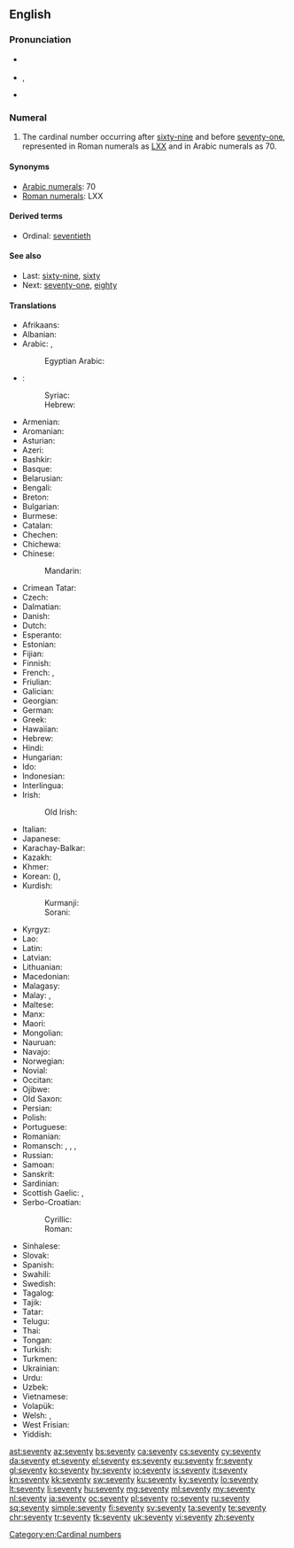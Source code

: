 ==English==

===Pronunciation===
* {{a|UK}} {{IPA|/ˈsɛv.ən.tɪ/}}
* {{a|US}} {{IPA|/ˈsɛv.ən.di/}}, {{IPA|/ˈsɛv.əɾ̃.i/}}
* {{audio|en-us-seventy.ogg|Audio (US)}}

===Numeral===
{{head|en|numeral}}

# The cardinal number occurring after [[sixty-nine]] and before [[seventy-one]], represented in Roman numerals as [[LXX]] and in Arabic numerals as 70.

====Synonyms====
* [[w:Arabic numerals|Arabic numerals]]: 70
* [[w:Roman numerals|Roman numerals]]: LXX

====Derived terms====
* Ordinal: [[seventieth]]

====See also====
* Last: [[sixty-nine]], [[sixty]]
* Next: [[seventy-one]], [[eighty]]

====Translations====
{{trans-top|cardinal number}}
* Afrikaans: {{t|af|sewentig}}
* Albanian: {{t|sq|shtatëdhjetë}}
* Arabic: {{t|ar|سَبْعينَ|tr=sabʿīn|sc=Arab}}, {{qualifier|only nominative, formal}} {{t|ar|سَبْعون|tr=sabʿūn|sc=Arab}}
*: Egyptian Arabic: {{t|arz|سبعين|tr=sabʿīn|sc=Arab}}
* {{ttbc|arc}}:
*: Syriac: {{t|arc|ܫܒܥܝܢ|c|tr=shab‘īn|sc=Syrc}}
*: Hebrew: {{t|arc|שבעין|c|tr=shab‘īn|sc=Hebr}}<!-- this one was attached to "Hawaiian"; looks like it belongs here, but got lost at some point... -->
* Armenian: {{t+|hy|յոթանասուն}}
* Aromanian: {{t|rup|shaptedzãts}}
* Asturian: {{t+|ast|setenta}}
* Azeri: {{t+|az|yetmiş}}
* Bashkir: {{t|ba|етмеш|sc=Cyrl}}
* Basque: {{t+|eu|hirurogeita hamar}}
* Belarusian: {{t|be|семдзесят|tr=sémdzesjat|sc=Cyrl}}
* Bengali: {{t|bn|সত্তর|tr=sôttôr|sc=Beng}}
* Breton: {{t|br|dek ha tri-ugent}}
* Bulgarian: {{t|bg|седемдесет|tr=sédemdeset|sc=Cyrl}}
* Burmese: {{t|my|ခုနစ်ဆယ်|tr=hkunnăhsè|sc=Mymr}}
* Catalan: {{t+|ca|setanta}}
* Chechen: {{t|ce|кхузткъе итт}}
* Chichewa: {{t|ny|makumi asanu ndiawiri}}
* Chinese:
*: Mandarin: {{t+|cmn|七十|tr=qīshí|sc=Hani}}
* Crimean Tatar: {{t|crh|yetmiş}}
* Czech: {{t+|cs|sedmdesát}}
* Dalmatian: {{t|dlm|septuanta}}
* Danish: {{t+|da|halvfjerds}}
* Dutch: {{t+|nl|zeventig|f}}
* Esperanto: {{t|eo|sepdek}}
* Estonian: {{t+|et|seitsekümmend}}
* Fijian: {{t|fj|vitu saga vulu}}
* Finnish: {{t|fi|seitsemänkymmentä}}
* French: {{qualifier|France, Quebec, Luxembourg}} {{t+|fr|soixante-dix}}, {{qualifier|Belgium, Congo-Kinshasa, Switzerland, northern France}} {{t+|fr|septante}} {{g|m}}
* Friulian: {{t|fur|setante}}
* Galician: {{t+|gl|setenta}}
* Georgian: {{t|ka|სამოცდაათი}}
* German: {{t+|de|siebzig|f}}
* Greek: {{t+|el|εβδομήντα|tr=evdomínta|sc=Grek}}
* Hawaiian: {{t|haw|kanahiku}}
* Hebrew: {{t|he|שִׁבְעִים|m|f|tr=shiv‘ím|sc=Hebr}}
* Hindi: {{t+|hi|सत्तर|tr=sattar}}
* Hungarian: {{t+|hu|hetven}}
* Ido: {{t+|io|sepadek}}
* Indonesian: {{t|id|tujuh puluh}}
* Interlingua: {{t|ia|septanta}}
* Irish: {{t+|ga|seachtó}}
*: Old Irish: {{t|sga|sechtmoga}}
* Italian: {{t+|it|settanta|m}}
* Japanese: {{t+|ja|七十|tr=ななじゅう, nanájū, しちじゅう, shichíjū|sc=Jpan}}
* Karachay-Balkar: {{t|krc|джетмиш|tr=jetmiş|sc=Cyrl}}
* Kazakh: {{t+|kk|жетпіс|tr=jetpis|sc=Cyrl}}
* Khmer: {{t+|km|ចិតសិប|tr=cət səp|sc=Khmr}}
* Korean: {{t+|ko|칠십|tr=chilsip|sc=Kore}} ({{t+|ko|七十|sc=Kore}}), {{t+|ko|일흔|tr=ilheun|sc=Kore}}
* Kurdish:
*: Kurmanji: {{t+|kmr|heftê}}
*: Sorani: {{t+|ku|حه‌فتا}}
{{trans-mid}}
* Kyrgyz: {{t+|ky|жетимиш|tr=cetimiş|sc=Cyrl}}
* Lao: {{t|lo|ເຈັດສິບ|tr=cét síp|sc=Laoo}}
* Latin: {{t|la|septuaginta}}
* Latvian: {{t+|lv|septiņdesmit}}
* Lithuanian: {{t+|lt|septyniasdešimt}}
* Macedonian: {{t|mk|седумдесет|tr=sedúmdeset}}
* Malagasy: {{t+|mg|fitopolo}}
* Malay: {{t|ms|tujuh puluh}}, {{t|ms|pitu puluh}}
* Maltese: {{t|mt|sebgħin}}
* Manx: {{t|gv|tree feed as jeih}}
* Maori: {{t+|mi|whitu tekau}}
* Mongolian: {{t|mn|дал|tr=dal|sc=Cyrl}}
* Nauruan: {{t|na|aemo|sc=Knda}}
* Navajo: {{t|nv|tsostsʼidiin|sc=nv-Latn}}
* Norwegian: {{t+|no|sytti}}
* Novial: {{t|nov|setanti}}
* Occitan: {{t+|oc|setanta}}
* Ojibwe: {{t|oj|niizhwaasimidana}}
* Old Saxon: {{t|osx|antsivuntig}}
* Persian: {{t+|fa|هفتاد|tr=haftâd}}
* Polish: {{t+|pl|siedemdziesiąt}}
* Portuguese: {{t+|pt|setenta}}
* Romanian: {{t+|ro|șaptezeci}}
* Romansch: {{t|rm|settanta}}, {{t|rm|siatonta}}, {{t|rm|satànta}}, {{t|rm|settaunta}}
* Russian: {{t+|ru|семьдесят|tr=sémʹdesjat|sc=Cyrl}}
* Samoan: {{t|sm|fitugafulu}}
* Sanskrit: {{t|sa|अशीतितमः|tr=aśītitamaḥ}}
* Sardinian: {{t|sc|setanta}}
* Scottish Gaelic: {{qualifier|old system}} {{t|gd|trì}} {{t|gd|fichead}} {{t|gd|'s}} {{t|gd|deich|alt=a deich}}, {{qualifier|new system}} {{t|gd|seachdad}}
* Serbo-Croatian:
*: Cyrillic: {{t|sh|седамдесет}}
*: Roman: {{t|sh|sedamdeset}}
* Sinhalese: {{t|si|හැත්තෑව|tr=haththaeva|sc=Sinh}}
* Slovak: {{t|sk|sedemdesiat}}
* Spanish: {{t+|es|setenta}}
* Swahili: {{t+|sw|sabini}}
* Swedish: {{t+|sv|sjuttio}}
* Tagalog: {{t|tl|pitumpu}}
* Tajik: {{t|tg|хафтод|tr=haftod|sc=Cyrl}}
* Tatar: {{t+|tt|җитмеш|tr=citmeş|sc=Cyrl}}
* Telugu: {{t+|te|డెబ్భై|tr=Debbhai}}
* Thai: {{t|th|เจ็ดสิบ|tr=jèt sìp|sc=Thai}}
* Tongan: {{t|to|fitungofulu}}
* Turkish: {{t+|tr|yetmiş}}
* Turkmen: {{t+|tk|ýetmiş}}
* Ukrainian: {{t|uk|сімдесять|tr=símdesjatʹ|sc=Cyrl}}
* Urdu: {{t|ur|ستر|tr=sattar}}
* Uzbek: {{t|uz|yetmish}}
* Vietnamese: {{t|vi|bay mươi}}
* Volapük: {{t+|vo|veldeg}}
* Welsh: {{qualifier|vigesimal, traditional}} {{t|cy|deg ar thrigain}}, {{qualifier|decimal}} {{t+|cy|saith deg}}
* West Frisian: {{t|fy|santich}}
* Yiddish: {{t|yi|זיבעציק|tr=zibetsik|sc=Hebr}}
{{trans-bottom}}

[[Category:en:Cardinal numbers]]

[[ast:seventy]]
[[az:seventy]]
[[bs:seventy]]
[[ca:seventy]]
[[cs:seventy]]
[[cy:seventy]]
[[da:seventy]]
[[et:seventy]]
[[el:seventy]]
[[es:seventy]]
[[eu:seventy]]
[[fr:seventy]]
[[gl:seventy]]
[[ko:seventy]]
[[hy:seventy]]
[[io:seventy]]
[[is:seventy]]
[[it:seventy]]
[[kn:seventy]]
[[kk:seventy]]
[[sw:seventy]]
[[ku:seventy]]
[[ky:seventy]]
[[lo:seventy]]
[[lt:seventy]]
[[li:seventy]]
[[hu:seventy]]
[[mg:seventy]]
[[ml:seventy]]
[[my:seventy]]
[[nl:seventy]]
[[ja:seventy]]
[[oc:seventy]]
[[pl:seventy]]
[[ro:seventy]]
[[ru:seventy]]
[[sq:seventy]]
[[simple:seventy]]
[[fi:seventy]]
[[sv:seventy]]
[[ta:seventy]]
[[te:seventy]]
[[chr:seventy]]
[[tr:seventy]]
[[tk:seventy]]
[[uk:seventy]]
[[vi:seventy]]
[[zh:seventy]]